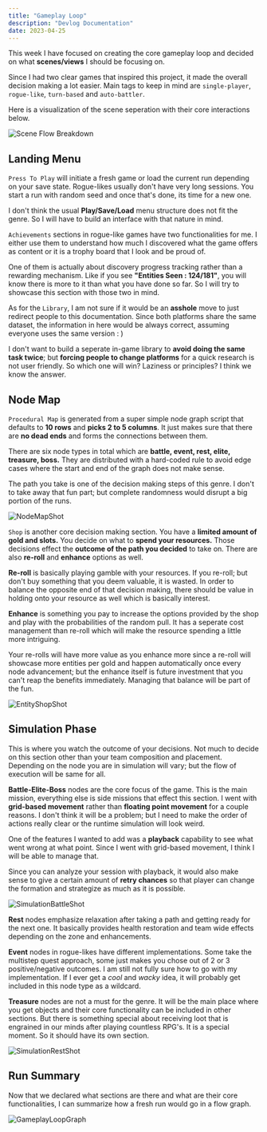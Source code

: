 ```yaml
---
title: "Gameplay Loop"
description: "Devlog Documentation"
date: 2023-04-25
---
```



<PageDateBar dateTitle="Log Date" dateString={frontmatter.date} />

This week I have focused on creating the core gameplay loop and decided on what **scenes/views** I should be focusing on.

Since I had two clear games that inspired this project, it made the overall decision making a lot easier. Main tags to keep in mind are `single-player`, `rogue-like`, `turn-based` and `auto-battler`.

Here is a visualization of the scene seperation with their core interactions below.

![Scene Flow Breakdown](/image/SceneFlowBreakdown.png "Scene Flow Breakdown")

## Landing Menu

`Press To Play` will initiate a fresh game or load the current run depending on your save state. Rogue-likes usually don't have very long sessions. You start a run with random seed and once that's done, its time for a new one.

I don't think the usual **Play/Save/Load** menu structure does not fit the genre. So I will have to build an interface with that nature in mind.

`Achievements` sections in rogue-like games have two functionalities for me. I either use them to understand how much I discovered what the game offers as content or it is a trophy board that I look and be proud of.

One of them is actually about discovery progress tracking rather than a rewarding mechanism. Like if you see **"Entities Seen : 124/181"**, you will know there is more to it than what you have done so far. So I will try to showcase this section with those two in mind.

As for the `Library`, I am not sure if it would be an **asshole** move to just redirect people to this documentation. Since both platforms share the same dataset, the information in here would be always correct, assuming everyone uses the same version : )

I don't want to build a seperate in-game library to **avoid doing the same task twice**; but **forcing people to change platforms** for a quick research is not user friendly. So which one will win? Laziness or principles? I think we know the answer.

## Node Map

`Procedural Map` is generated from a super simple node graph script that defaults to **10 rows** and **picks 2 to 5 columns**. It just makes sure that there are **no dead ends** and forms the connections between them.

There are six node types in total which are **battle, event, rest, elite, treasure, boss.** They are distributed with a hard-coded rule to avoid edge cases where the start and end of the graph does not make sense.

The path you take is one of the decision making steps of this genre. I don't to take away that fun part; but complete randomness would disrupt a big portion of the runs.

![NodeMapShot](/image/NodeMapShot.png "NodeMapShot")

`Shop` is another core decision making section. You have a **limited amount of gold and slots.** You decide on what to **spend your resources.** Those decisions effect the **outcome of the path you decided** to take on. There are also **re-roll** and **enhance** options as well.

**Re-roll** is basically playing gamble with your resources. If you re-roll; but don't buy something that you deem valuable, it is wasted. In order to balance the opposite end of that decision making, there should be value in holding onto your resource as well which is basically interest.

**Enhance** is something you pay to increase the options provided by the shop and play with the probabilities of the random pull. It has a seperate cost management than re-roll which will make the resource spending a little more intriguing.

Your re-rolls will have more value as you enhance more since a re-roll will showcase more entities per gold and happen automatically once every node advancement; but the enhance itself is future investment that you can't reap the benefits immediately. Managing that balance will be part of the fun.

![EntityShopShot](/image/EntityShopShot.png "EntityShopShot")

## Simulation Phase

This is where you watch the outcome of your decisions. Not much to decide on this section other than your team composition and placement. Depending on the node you are in simulation will vary; but the flow of execution will be same for all.

**Battle-Elite-Boss** nodes are the core focus of the game. This is the main mission, everything else is side missions that effect this section. I went with **grid-based movement** rather than **floating point movement** for a couple reasons. I don't think it will be a problem; but I need to make the order of actions really clear or the runtime simulation will look weird.

One of the features I wanted to add was a **playback** capability to see what went wrong at what point. Since I went with grid-based movement, I think I will be able to manage that.

Since you can analyze your session with playback, it would also make sense to give a certain amount of **retry chances** so that player can change the formation and strategize as much as it is possible.

![SimulationBattleShot](/image/SimulationBattleShot.png "SimulationBattleShot")

**Rest** nodes emphasize relaxation after taking a path and getting ready for the next one. It basically provides health restoration and team wide effects depending on the zone and enhancements.

**Event** nodes in rogue-likes have different implementations. Some take the multistep quest approach, some just makes you chose out of 2 or 3 positive/negative outcomes. I am still not fully sure how to go with my implementation. If I ever get a _cool_ and _wacky_ idea, it will probably get included in this node type as a wildcard.

**Treasure** nodes are not a must for the genre. It will be the main place where you get objects and their core functionality can be included in other sections. But there is something special about receiving loot that is engrained in our minds after playing countless RPG's. It is a special moment. So it should have its own section.

![SimulationRestShot](/image/SimulationRestShot.png "SimulationRestShot")

## Run Summary

Now that we declared what sections are there and what are their core functionalities, I can summarize how a fresh run would go in a flow graph.

![GameplayLoopGraph](/image/GameplayLoopGraph.png "GameplayLoopGraph")